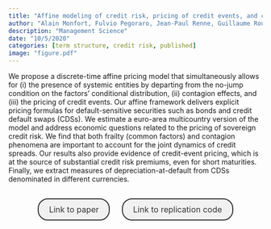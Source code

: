 ```yaml
---
title: "Affine modeling of credit risk, pricing of credit events, and contagion"
author: "Alain Monfort, Fulvio Pegoraro, Jean-Paul Renne, Guillaume Roussellet"
description: "Management Science"
date: "10/5/2020"
categories: [term structure, credit risk, published]
image: "figure.pdf"
---
```


<!-- description: "Affine Term Structure Model that provides non-negative yields and is able to accommodate a short-term rate that stays at the zero lower bound (ZLB) for extended periods of time." -->

<!-- subtitle: -->

<!-- image: "figure.jpeg" -->


We propose a discrete-time affine pricing model that simultaneously allows for (i) the presence of systemic entities by departing from the no-jump condition on the factors’ conditional distribution, (ii) contagion effects, and (iii) the pricing of credit events. Our affine framework delivers explicit pricing formulas for default-sensitive securities such as bonds and credit default swaps (CDSs). We estimate a euro-area multicountry version of the model and address economic questions related to the pricing of sovereign credit risk. We find that both frailty (common factors) and contagion phenomena are important to account for the joint dynamics of credit spreads. Our results also provide evidence of credit-event pricing, which is at the source of substantial credit risk premiums, even for short maturities. Finally, we extract measures of depreciation-at-default from CDSs denominated in different currencies.






```{=html}
<div  style="margin: 30px; text-align: center;">
<a class="btn btn-primary" href="https://doi.org/10.1287/mnsc.2020.3658" role="button" target="_blank" style="            display: inline-block;
            padding: 10px 20px;
            border: 2px solid #333;
            border-radius: 20px;
            background-color: #f1f1f1;
            text-decoration: none;
            color: #333;
            margin: 0 10px;
            font-size: 16px;">Link to paper</a>
<a class="btn btn-primary" href="https://www.dropbox.com/s/1m0g9p4bt1vkhm2/Rcode_CDS.zip?dl=0" role="button" target="_blank" style="            display: inline-block;
            padding: 10px 20px;
            border: 2px solid #333;
            border-radius: 20px;
            background-color: #f1f1f1;
            text-decoration: none;
            color: #333;
            margin: 0 10px;
            font-size: 16px;">Link to replication code</a>
</div>
```



<!-- In order to have bibtex in place of R code, add in front matter: -->
<!-- format: -->
<!--   html: -->
<!--     code-fold: true -->
<!--     code-summary: "Bibtex" -->

<!-- ```{r essai, eval=FALSE} -->
<!-- article = { -->
<!--   author = {JPR}, -->
<!--   year=2010 -->
<!-- } -->
<!-- ``` -->
